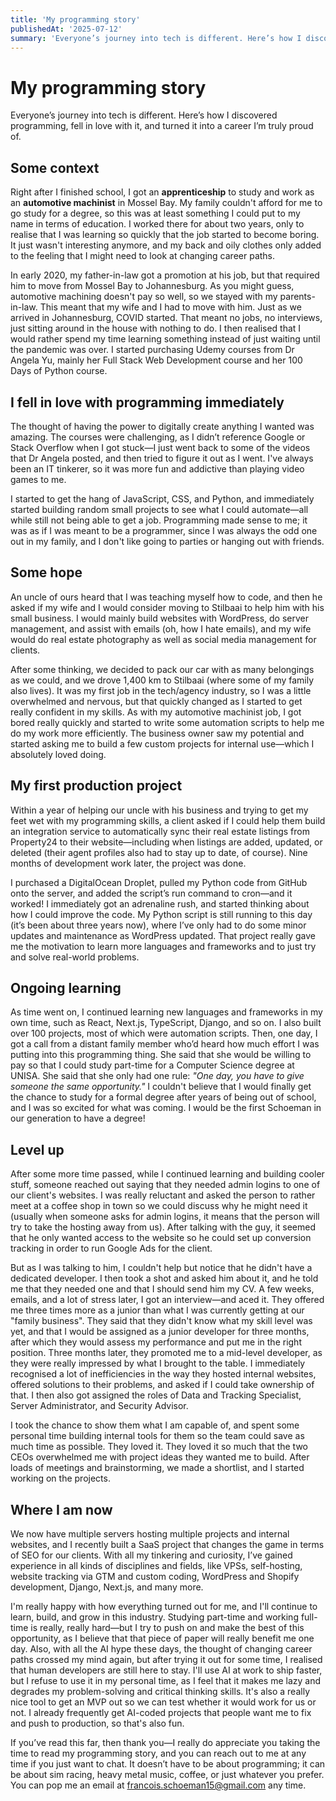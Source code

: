 ```yaml
---
title: 'My programming story'
publishedAt: '2025-07-12'
summary: 'Everyone’s journey into tech is different. Here’s how I discovered programming, fell in love with it, and turned it into a career I’m truly proud of.'
---
```


# My programming story

Everyone’s journey into tech is different. Here’s how I discovered programming, fell in love with it, and turned it into a career I’m truly proud of.

## Some context

Right after I finished school, I got an **apprenticeship** to study and work as an **automotive machinist** in Mossel Bay. My family couldn't afford for me to go study for a degree, so this was at least something I could put to my name in terms of education. I worked there for about two years, only to realise that I was learning so quickly that the job started to become boring. It just wasn't interesting anymore, and my back and oily clothes only added to the feeling that I might need to look at changing career paths.

In early 2020, my father-in-law got a promotion at his job, but that required him to move from Mossel Bay to Johannesburg. As you might guess, automotive machining doesn't pay so well, so we stayed with my parents-in-law. This meant that my wife and I had to move with him. Just as we arrived in Johannesburg, COVID started. That meant no jobs, no interviews, just sitting around in the house with nothing to do. I then realised that I would rather spend my time learning something instead of just waiting until the pandemic was over. I started purchasing Udemy courses from Dr Angela Yu, mainly her Full Stack Web Development course and her 100 Days of Python course.

## I fell in love with programming immediately

The thought of having the power to digitally create anything I wanted was amazing. The courses were challenging, as I didn’t reference Google or Stack Overflow when I got stuck—I just went back to some of the videos that Dr Angela posted, and then tried to figure it out as I went. I've always been an IT tinkerer, so it was more fun and addictive than playing video games to me.

I started to get the hang of JavaScript, CSS, and Python, and immediately started building random small projects to see what I could automate—all while still not being able to get a job. Programming made sense to me; it was as if I was meant to be a programmer, since I was always the odd one out in my family, and I don't like going to parties or hanging out with friends.

## Some hope

An uncle of ours heard that I was teaching myself how to code, and then he asked if my wife and I would consider moving to Stilbaai to help him with his small business. I would mainly build websites with WordPress, do server management, and assist with emails (oh, how I hate emails), and my wife would do real estate photography as well as social media management for clients.

After some thinking, we decided to pack our car with as many belongings as we could, and we drove 1,400 km to Stilbaai (where some of my family also lives). It was my first job in the tech/agency industry, so I was a little overwhelmed and nervous, but that quickly changed as I started to get really confident in my skills. As with my automotive machinist job, I got bored really quickly and started to write some automation scripts to help me do my work more efficiently. The business owner saw my potential and started asking me to build a few custom projects for internal use—which I absolutely loved doing.

## My first production project

Within a year of helping our uncle with his business and trying to get my feet wet with my programming skills, a client asked if I could help them build an integration service to automatically sync their real estate listings from Property24 to their website—including when listings are added, updated, or deleted (their agent profiles also had to stay up to date, of course). Nine months of development work later, the project was done.

I purchased a DigitalOcean Droplet, pulled my Python code from GitHub onto the server, and added the script’s run command to cron—and it worked! I immediately got an adrenaline rush, and started thinking about how I could improve the code. My Python script is still running to this day (it’s been about three years now), where I’ve only had to do some minor updates and maintenance as WordPress updated. That project really gave me the motivation to learn more languages and frameworks and to just try and solve real-world problems.

## Ongoing learning

As time went on, I continued learning new languages and frameworks in my own time, such as React, Next.js, TypeScript, Django, and so on. I also built over 100 projects, most of which were automation scripts. Then, one day, I got a call from a distant family member who’d heard how much effort I was putting into this programming thing. She said that she would be willing to pay so that I could study part-time for a Computer Science degree at UNISA. She said that she only had one rule: _"One day, you have to give someone the same opportunity."_ I couldn't believe that I would finally get the chance to study for a formal degree after years of being out of school, and I was so excited for what was coming. I would be the first Schoeman in our generation to have a degree!

## Level up

After some more time passed, while I continued learning and building cooler stuff, someone reached out saying that they needed admin logins to one of our client's websites. I was really reluctant and asked the person to rather meet at a coffee shop in town so we could discuss why he might need it (usually when someone asks for admin logins, it means that the person will try to take the hosting away from us). After talking with the guy, it seemed that he only wanted access to the website so he could set up conversion tracking in order to run Google Ads for the client.

But as I was talking to him, I couldn't help but notice that he didn't have a dedicated developer. I then took a shot and asked him about it, and he told me that they needed one and that I should send him my CV. A few weeks, emails, and a lot of stress later, I got an interview—and aced it. They offered me three times more as a junior than what I was currently getting at our "family business". They said that they didn't know what my skill level was yet, and that I would be assigned as a junior developer for three months, after which they would assess my performance and put me in the right position. Three months later, they promoted me to a mid-level developer, as they were really impressed by what I brought to the table. I immediately recognised a lot of inefficiencies in the way they hosted internal websites, offered solutions to their problems, and asked if I could take ownership of that. I then also got assigned the roles of Data and Tracking Specialist, Server Administrator, and Security Advisor.

I took the chance to show them what I am capable of, and spent some personal time building internal tools for them so the team could save as much time as possible. They loved it. They loved it so much that the two CEOs overwhelmed me with project ideas they wanted me to build. After loads of meetings and brainstorming, we made a shortlist, and I started working on the projects.

## Where I am now

We now have multiple servers hosting multiple projects and internal websites, and I recently built a SaaS project that changes the game in terms of SEO for our clients. With all my tinkering and curiosity, I’ve gained experience in all kinds of disciplines and fields, like VPSs, self-hosting, website tracking via GTM and custom coding, WordPress and Shopify development, Django, Next.js, and many more.

I'm really happy with how everything turned out for me, and I'll continue to learn, build, and grow in this industry. Studying part-time and working full-time is really, really hard—but I try to push on and make the best of this opportunity, as I believe that that piece of paper will really benefit me one day. Also, with all the AI hype these days, the thought of changing career paths crossed my mind again, but after trying it out for some time, I realised that human developers are still here to stay. I'll use AI at work to ship faster, but I refuse to use it in my personal time, as I feel that it makes me lazy and degrades my problem-solving and critical thinking skills. It's also a really nice tool to get an MVP out so we can test whether it would work for us or not. I already frequently get AI-coded projects that people want me to fix and push to production, so that's also fun.

If you’ve read this far, then thank you—I really do appreciate you taking the time to read my programming story, and you can reach out to me at any time if you just want to chat. It doesn’t have to be about programming; it can be about sim racing, heavy metal music, coffee, or just whatever you prefer. You can pop me an email at [francois.schoeman15@gmail.com](mailto:francois.schoeman15@gmail.com) any time.
